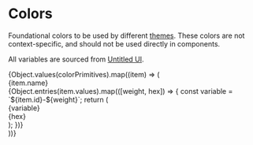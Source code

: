 
<Meta title="foundations/Colors" />

# Colors

Foundational colors to be used by different [themes](/docs/foundations-theme--docs).
These colors are not context-specific, and should not be used directly in components.

All variables are sourced from [Untitled UI](https://www.untitledui.com/components/color-styles).

<div>
  {Object.values(colorPrimitives).map((item) => (
    <div key={item.id} style={{ marginBlock: 40 }}>
      <Heading>{item.name}</Heading>
      <div class="docs-colorSwatch sb-unstyled">
        {Object.entries(item.values).map(([weight, hex]) => {
          const variable = `${item.id}-${weight}`;
          return (
            <div class="docs-colorItem" key={variable}>
              <div class="color" style={{ backgroundColor: hex }} />
              <div class="info">
                <div class="variable">{variable}</div>
                <div class="hex">{hex}</div>
              </div>
            </div>
          );
        })}
      </div>
    </div>
  ))}
</div>

<style>
  {`
    .docs-colorSwatch {
      color-scheme: light;
      display: grid;
      grid-template-columns: repeat(auto-fill, minmax(80px, 1fr));
      row-gap: 12px;
    }

    .docs-colorItem {
      background-color: var(--bg-primary);
      font: var(--type-text-xs);
      overflow: hidden;
    }

    .docs-colorItem .color {
      height: 40px;
    }

    .docs-colorItem .info {
      padding-block: 4px;
      padding-inline: 8px;
    }

    .docs-colorItem .variable {
      color: var(--text-primary);
      font-weight: 500;
    }

    .docs-colorItem .hex {
      color: var(--text-tertiary);
      font-size: 11px;
      font-weight: 400;
    }
  `}
</style>
